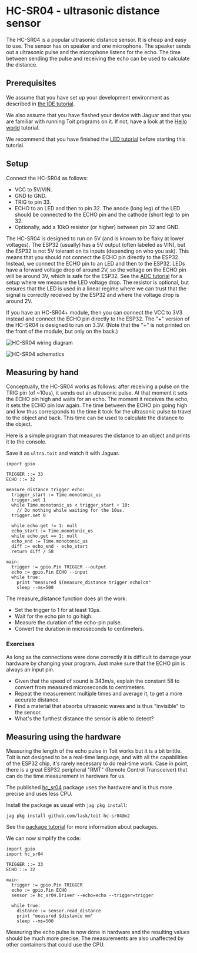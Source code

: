 
# HC-SR04 - ultrasonic distance sensor
The HC-SR04 is a popular ultrasonic distance sensor. It is cheap and easy to
use. The sensor has on speaker and one microphone. The speaker sends out a
ultrasonic pulse and the microphone listens for the echo. The time between
sending the pulse and receiving the echo can be used to calculate the distance.

## Prerequisites
We assume that you have set up your development environment as described
in [the IDE tutorial](../../setup/ide).

We also assume that you have flashed your device with Jaguar and that
you are familiar with running Toit programs on it.
If not, have a look at the [Hello world](../../setup/firstprogram) tutorial.

We recommend that you have finished the [LED tutorial](../led) before
starting this tutorial.

## Setup
Connect the HC-SR04 as follows:
- VCC to 5V/VIN.
- GND to GND.
- TRIG to pin 33.
- ECHO to an LED and then to pin 32. The anode (long leg) of the LED should be
  connected to the ECHO pin and the cathode (short leg) to pin 32.
- Optionally, add a 10kΩ resistor (or higher) between pin 32 and GND.

The HC-SR04 is designed to run on 5V (and is known to be flaky at lower
voltages). The ESP32 (usually) has a 5V output (often labeled as VIN),
but the ESP32 is not 5V tolerant on its inputs (depending on who you ask).
This means that you should not connect the ECHO pin directly to the ESP32.
Instead, we connect the ECHO pin to an LED and then to the ESP32. LEDs have
a forward voltage drop of around 2V, so the voltage on the ECHO pin will
be around 3V, which is safe for the ESP32. See the
[ADC tutorial](../adc#led-voltage-drop) for a setup where we measure the
LED voltage drop. The resistor is optional, but ensures that the
LED is used in a linear regime where we can trust that the signal is
correctly received by the ESP32 and where the voltage drop is
around 2V.

If you have an HC-SR04+ module, then you can connect the VCC to 3V3 instead
and connect the ECHO pin directly to the ESP32. The "+" version of the
HC-SR04 is designed to run on 3.3V. (Note that the "+" is not printed
on the front of the module, but only on the back.)

<img
  src={UltraDiagram}
  alt="HC-SR04 wiring diagram"
/>

<img
  src={UltraSchematics}
  alt="HC-SR04 schematics"
/>

## Measuring by hand
Conceptually, the HC-SR04 works as follows: after receiving a pulse on
the TRIG pin (of ~10us), it sends out an ultrasonic pulse. At that moment
it sets the ECHO pin high and waits for an echo. The moment it receives
the echo, it sets the ECHO pin low again. The time between the ECHO pin going
high and low thus corresponds to the time it took for the ultrasonic pulse
to travel to the object and back. This time can be used to calculate the
distance to the object.

Here is a simple program that measures the distance to an object and prints
it to the console.

Save it as `ultra.toit` and watch it with Jaguar.

```toit
import gpio

TRIGGER ::= 33
ECHO ::= 32

measure_distance trigger echo:
  trigger_start := Time.monotonic_us
  trigger.set 1
  while Time.monotonic_us < trigger_start + 10:
    // Do nothing while waiting for the 10us.
  trigger.set 0

  while echo.get != 1: null
  echo_start := Time.monotonic_us
  while echo.get == 1: null
  echo_end := Time.monotonic_us
  diff := echo_end - echo_start
  return diff / 58

main:
  trigger := gpio.Pin TRIGGER --output
  echo := gpio.Pin ECHO --input
  while true:
    print "measured $(measure_distance trigger echo)cm"
    sleep --ms=500
```

The measure_distance function does all the work:
- Set the trigger to 1 for at least 10μs.
- Wait for the echo pin to go high.
- Measure the duration of the echo-pin pulse.
- Convert the duration in microseconds to centimeters.

### Exercises
As long as the connections were done correctly it is difficult
to damage your hardware by changing your program. Just make sure
that the ECHO pin is always an input pin.

- Given that the speed of sound is 343m/s, explain the constant
  58 to convert from measured microseconds to centimeters.
- Repeat the measurement multiple times and average it, to get a
  more accurate distance.
- Find a material that absorbs ultrasonic waves and is thus
  "invisible" to the sensor.
- What's the furthest distance the sensor is able to detect?

## Measuring using the hardware
Measuring the length of the echo pulse in Toit works but it is
a bit brittle. Toit is not designed to be a real-time language,
and with all the capabilities of the ESP32 chip, it's rarely
necessary to do real-time work. Case in point, there is a
great ESP32 peripheral "RMT" (Remote Control Transceiver) that
can do the time measurement in hardware for us.

The published [hc_sr04](https://pkg.toit.io/package/github.com%2Flask%2Ftoit-hc-sr04@v2) package uses the hardware and
is thus more precise and uses less CPU.

Install the package as usual with `jag pkg install`:
``` shell
jag pkg install github.com/lask/toit-hc-sr04@v2
```

See the [package tutorial](../../setup/packages) for more information
about packages.

We can now simplify the code:

``` toit
import gpio
import hc_sr04

TRIGGER ::= 33
ECHO ::= 32

main:
  trigger := gpio.Pin TRIGGER
  echo := gpio.Pin ECHO
  sensor := hc_sr04.Driver --echo=echo --trigger=trigger

  while true:
    distance := sensor.read_distance
    print "measured $distance mm"
    sleep --ms=500
```

Measuring the echo pulse is now done in hardware and the
resulting values should be much more precise. The measurements
are also unaffected by other containers that could use the
CPU.
